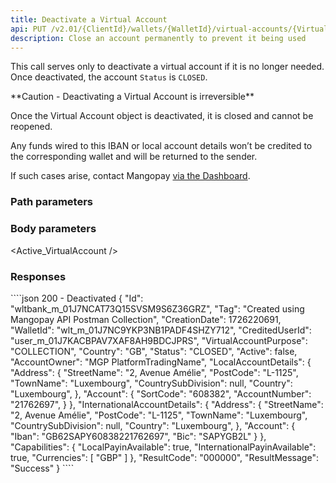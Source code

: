 ```yaml
---
title: Deactivate a Virtual Account
api: PUT /v2.01/{ClientId}/wallets/{WalletId}/virtual-accounts/{VirtualAccountId}
description: Close an account permanently to prevent it being used
---
```





This call serves only to deactivate a virtual account if it is no longer needed. Once deactivated, the account `Status` is `CLOSED`.

<Warning>
**Caution - Deactivating a Virtual Account is irreversible**

Once the Virtual Account object is deactivated, it is closed and cannot be reopened. 

Any funds wired to this IBAN or local account details won’t be credited to the corresponding wallet and will be returned to the sender.

If such cases arise, contact Mangopay <a href="https://hub.mangopay.com/" target="_blank">via the Dashboard</a>.
</Warning>

### Path parameters

<WalletId />

<VirtualAccountId />

### Body parameters

<Active_VirtualAccount />

### Responses

<AccordionGroup>

<Accordion title="200">

<IdResponse />
<Tag2Response />
<CreationDateResponse />
<WalletId1Response />
<CreditedUserId5Response />
<VirtualAccountPurposeResponse />
<Country_VirtualAccountResponse />
<Status_VirtualAccountResponse />
<Active_VirtualAccountResponse />
<AccountOwnerResponse />
<LocalAccountDetails_VirtualAccountResponse />
<InternationalAccountDetails_VirtualAccountResponse />
<CapabilitiesResponse />
<ResultCodeResponse />
<ResultMessageResponse />

</Accordion>

</AccordionGroup>


<ResponseExample>
````json 200 - Deactivated
{
    "Id": "wltbank_m_01J7NCAT73Q15SVSM9S6Z36GRZ",
    "Tag": "Created using Mangopay API Postman Collection",
    "CreationDate": 1726220691,
    "WalletId": "wlt_m_01J7NC9YKP3NB1PADF4SHZY712",
    "CreditedUserId": "user_m_01J7KACBPAV7XAF8AH9BDCJPRS",
    "VirtualAccountPurpose": "COLLECTION",
    "Country": "GB",
    "Status": "CLOSED",
    "Active": false,
    "AccountOwner": "MGP PlatformTradingName",
    "LocalAccountDetails": {
        "Address": {
            "StreetName": "2, Avenue Amélie",
            "PostCode": "L-1125",
            "TownName": "Luxembourg",
            "CountrySubDivision": null,
            "Country": "Luxembourg",
        },
        "Account": {
            "SortCode": "608382",
            "AccountNumber": "21762697",
        }
    },
    "InternationalAccountDetails": {
        "Address": {
            "StreetName": "2, Avenue Amélie",
            "PostCode": "L-1125",
            "TownName": "Luxembourg",
            "CountrySubDivision": null,
            "Country": "Luxembourg",
        },
        "Account": {
            "Iban": "GB62SAPY60838221762697",
            "Bic": "SAPYGB2L"
        }
    },
    "Capabilities": {
        "LocalPayinAvailable": true,
        "InternationalPayinAvailable": true,
        "Currencies": [
            "GBP"
        ]
    },
    "ResultCode": "000000",
    "ResultMessage": "Success"
}
````
</ResponseExample>

<RequestExample>

<RestDeactivateVirtualCode />
<PhpDeactivateVirtualAccount />
<NodeDeactivateVirtualAccount />
<RubyDeactivateVirtualAccount />
</RequestExample>